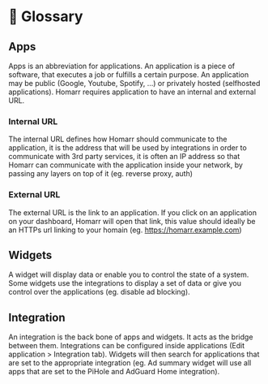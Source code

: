 # 📑 Glossary
## Apps
Apps is an abbreviation for applications. An application is a piece of software, that executes a job or fulfills a certain purpose. An application may be public (Google, Youtube, Spotify, ...) or privately hosted (selfhosted applications).
Homarr requires application to have an internal and external URL.
### Internal URL
The internal URL defines how Homarr should communicate to the application, it is the address that will be used by integrations in order to communicate with 3rd party services, it is often an IP address so that Homarr can communicate with the application inside your network, by passing any layers on top of it (eg. reverse proxy, auth)
### External URL
The external URL is the link to an application. If you click on an application on your dashboard, Homarr will open that link, this value should ideally be an HTTPs url linking to your homain (eg. https://homarr.example.com)
## Widgets
A widget will display data or enable you to control the state of a system.
Some widgets use the integrations to display a set of data or give you control over the applications (eg. disable ad blocking).
## Integration
An integration is the back bone of apps and widgets. It acts as the bridge between them.
Integrations can be configured inside applications (Edit application > Integration tab).
Widgets will then search for applications that are set to the appropriate integration (eg. Ad summary widget will use all apps that are set to the PiHole and AdGuard Home integration).
